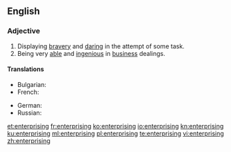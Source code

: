 ==English==

===Adjective===
{{en-adj}}

# Displaying [[brave]]ry and [[daring]] in the attempt of some task.
# Being very [[able]] and [[ingenious]] in [[business]] dealings.

====Translations====
{{trans-top|Being very [[able]] and [[ingenious]] in [[business]] dealings.}}
* Bulgarian: {{t+|bg|предприемчив|tr=predpriémčiv|sc=Cyrl}}
* French: {{t+|fr|entreprenant}}
{{trans-mid}}
* German: {{t|de|unternehmungslustig}}
* Russian: {{t+|ru|предприи́мчивый}}
{{trans-bottom}}

[[et:enterprising]]
[[fr:enterprising]]
[[ko:enterprising]]
[[io:enterprising]]
[[kn:enterprising]]
[[ku:enterprising]]
[[ml:enterprising]]
[[pl:enterprising]]
[[te:enterprising]]
[[vi:enterprising]]
[[zh:enterprising]]